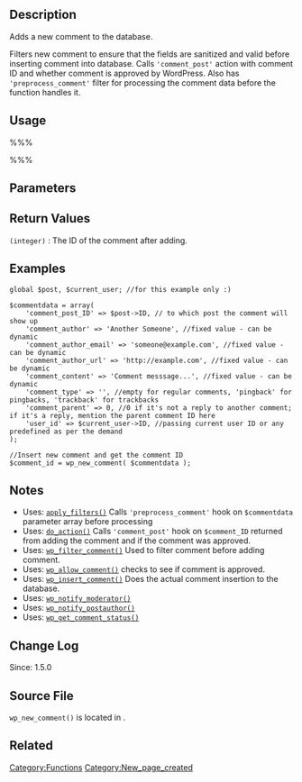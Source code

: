 == Description ==
Adds a new comment to the database. 

Filters new comment to ensure that the fields are sanitized and valid before inserting comment into database. Calls <tt>'comment_post'</tt> action with comment ID and whether comment is approved by WordPress. Also has <tt>'preprocess_comment'</tt> filter for processing the comment data before the function handles it. 

== Usage ==
%%%<?php wp_new_comment( $commentdata, $avoid_die = false ) ?>%%%

== Parameters ==
{{Parameter|$commentdata|array|Contains information on the comment.}}
{{Parameter|$avoid_die |boolean|Should errors be returned as WP_Error objects instead of executing wp_die()? Default false.}}

== Return Values ==
; <tt>(integer)</tt> : The ID of the comment after adding.

== Examples ==
<!-- Added a detailed example, read the proof please -->
<pre>
global $post, $current_user; //for this example only :)

$commentdata = array(
	'comment_post_ID' => $post->ID, // to which post the comment will show up
	'comment_author' => 'Another Someone', //fixed value - can be dynamic 
	'comment_author_email' => 'someone@example.com', //fixed value - can be dynamic 
	'comment_author_url' => 'http://example.com', //fixed value - can be dynamic 
	'comment_content' => 'Comment messsage...', //fixed value - can be dynamic 
	'comment_type' => '', //empty for regular comments, 'pingback' for pingbacks, 'trackback' for trackbacks
	'comment_parent' => 0, //0 if it's not a reply to another comment; if it's a reply, mention the parent comment ID here
	'user_id' => $current_user->ID, //passing current user ID or any predefined as per the demand
);

//Insert new comment and get the comment ID
$comment_id = wp_new_comment( $commentdata );
</pre>

== Notes ==
* Uses: [[Function_Reference/apply_filters|<tt>apply_filters()</tt>]] Calls <tt>'preprocess_comment'</tt> hook on <tt>$commentdata</tt> parameter array before processing
* Uses: [[Function_Reference/do_action|<tt>do_action()</tt>]] Calls <tt>'comment_post'</tt> hook on <tt>$comment_ID</tt> returned from adding the comment and if the comment was approved.
* Uses: [[Function_Reference/wp_filter_comment|<tt>wp_filter_comment()</tt>]] Used to filter comment before adding comment.
* Uses: [[Function_Reference/wp_allow_comment|<tt>wp_allow_comment()</tt>]] checks to see if comment is approved.
* Uses: [[Function_Reference/wp_insert_comment|<tt>wp_insert_comment()</tt>]] Does the actual comment insertion to the database.
* Uses: [[Function_Reference/wp_notify_moderator|<tt>wp_notify_moderator()</tt>]]
* Uses: [[Function_Reference/wp_notify_postauthor|<tt>wp_notify_postauthor()</tt>]]
* Uses: [[Function_Reference/wp_get_comment_status|<tt>wp_get_comment_status()</tt>]]

== Change Log ==
Since: 1.5.0

== Source File ==
<!-- Need links to current source code files -->
<tt>wp_new_comment()</tt> is located in  {{Trac|wp-includes/comment.php}}.

== Related ==
<!--
    To Do:
    Need to find related functions.
    Need to create groups of functions and create templates to add them to a page quickly.
    Some functions may be related to many groups of functions.
-->

{{Tag Footer}}

[[Category:Functions]]
[[Category:New_page_created]]